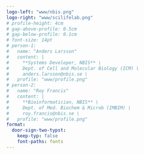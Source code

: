 ```yaml
---
logo-left: "www/nbis.png"
logo-right: "www/scilifelab.png"
# profile-height: 4cm
# gap-above-profile: 0.5cm
# gap-below-profile: 0.1cm
# font-size: 14pt
# person-1:
#   name: "Anders Larsson"
#   content: |
#     **Systems Developer, NBIS** \
#     Dept. of Cell and Molecular Biology (ICM) \
#     anders.larsson@nbis.se \
#   profile: "www/profile.png"
# person-2:
#   name: "Roy Francis"
#   content: |
#     **Bioinformatician, NBIS** \
#     Dept. of Med. Biochem & Microb (IMBIM) \
#     roy.francis@nbis.se \
#   profile: "www/profile.png"
format:
  door-sign-two-typst:
    keep-typ: false
    font-paths: fonts
---
```

